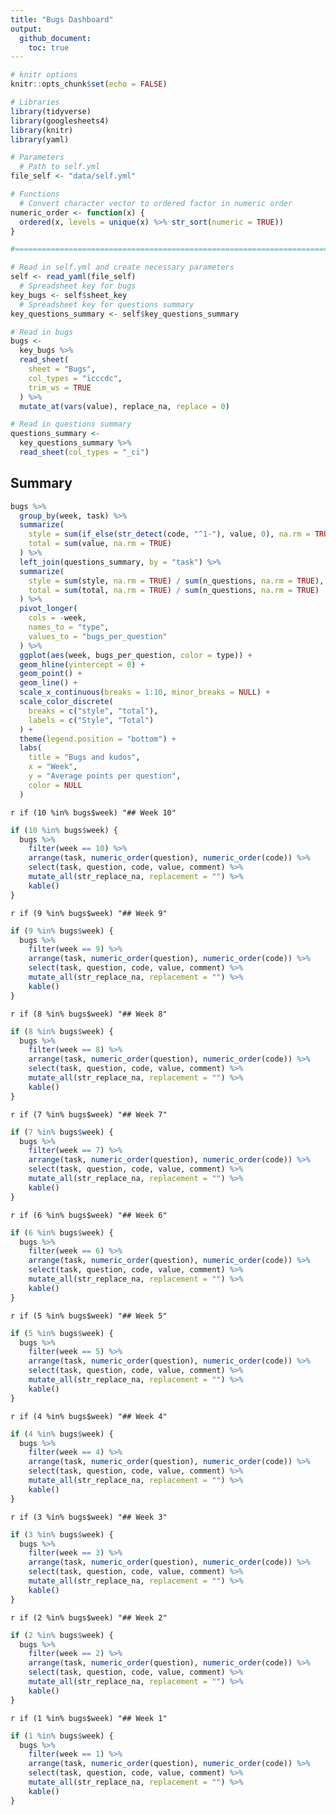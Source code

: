 ```yaml
---
title: "Bugs Dashboard"
output: 
  github_document:
    toc: true
---
```


```r
# knitr options
knitr::opts_chunk$set(echo = FALSE)
```

```r
# Libraries
library(tidyverse)
library(googlesheets4)
library(knitr)
library(yaml)

# Parameters
  # Path to self.yml
file_self <- "data/self.yml"

# Functions
  # Convert character vector to ordered factor in numeric order
numeric_order <- function(x) {
  ordered(x, levels = unique(x) %>% str_sort(numeric = TRUE))
}

#===============================================================================

# Read in self.yml and create necessary parameters
self <- read_yaml(file_self)
  # Spreadsheet key for bugs
key_bugs <- self$sheet_key
  # Spreadsheet key for questions summary
key_questions_summary <- self$key_questions_summary

# Read in bugs
bugs <- 
  key_bugs %>% 
  read_sheet(
    sheet = "Bugs",
    col_types = "icccdc",
    trim_ws = TRUE
  ) %>% 
  mutate_at(vars(value), replace_na, replace = 0)

# Read in questions summary
questions_summary <- 
  key_questions_summary %>% 
  read_sheet(col_types = "_ci")
```

## Summary

```r
bugs %>% 
  group_by(week, task) %>% 
  summarize(
    style = sum(if_else(str_detect(code, "^1-"), value, 0), na.rm = TRUE),
    total = sum(value, na.rm = TRUE)
  ) %>% 
  left_join(questions_summary, by = "task") %>% 
  summarize(
    style = sum(style, na.rm = TRUE) / sum(n_questions, na.rm = TRUE),
    total = sum(total, na.rm = TRUE) / sum(n_questions, na.rm = TRUE)
  ) %>% 
  pivot_longer(
    cols = -week,
    names_to = "type",
    values_to = "bugs_per_question"
  ) %>% 
  ggplot(aes(week, bugs_per_question, color = type)) +
  geom_hline(yintercept = 0) +
  geom_point() +
  geom_line() +
  scale_x_continuous(breaks = 1:10, minor_breaks = NULL) +
  scale_color_discrete(
    breaks = c("style", "total"),
    labels = c("Style", "Total")
  ) +
  theme(legend.position = "bottom") +
  labs(
    title = "Bugs and kudos",
    x = "Week",
    y = "Average points per question",
    color = NULL
  )
```

`r if (10 %in% bugs$week) "## Week 10"`

```r
if (10 %in% bugs$week) {
  bugs %>% 
    filter(week == 10) %>% 
    arrange(task, numeric_order(question), numeric_order(code)) %>% 
    select(task, question, code, value, comment) %>% 
    mutate_all(str_replace_na, replacement = "") %>%
    kable()
}
```


`r if (9 %in% bugs$week) "## Week 9"`

```r
if (9 %in% bugs$week) {
  bugs %>% 
    filter(week == 9) %>% 
    arrange(task, numeric_order(question), numeric_order(code)) %>% 
    select(task, question, code, value, comment) %>% 
    mutate_all(str_replace_na, replacement = "") %>%
    kable()
}
```


`r if (8 %in% bugs$week) "## Week 8"`

```r
if (8 %in% bugs$week) {
  bugs %>% 
    filter(week == 8) %>% 
    arrange(task, numeric_order(question), numeric_order(code)) %>% 
    select(task, question, code, value, comment) %>% 
    mutate_all(str_replace_na, replacement = "") %>%
    kable()
}
```

`r if (7 %in% bugs$week) "## Week 7"`

```r
if (7 %in% bugs$week) {
  bugs %>% 
    filter(week == 7) %>% 
    arrange(task, numeric_order(question), numeric_order(code)) %>% 
    select(task, question, code, value, comment) %>% 
    mutate_all(str_replace_na, replacement = "") %>%
    kable()
}
```

`r if (6 %in% bugs$week) "## Week 6"`

```r
if (6 %in% bugs$week) {
  bugs %>% 
    filter(week == 6) %>% 
    arrange(task, numeric_order(question), numeric_order(code)) %>% 
    select(task, question, code, value, comment) %>% 
    mutate_all(str_replace_na, replacement = "") %>%
    kable()
}
```

`r if (5 %in% bugs$week) "## Week 5"`

```r
if (5 %in% bugs$week) {
  bugs %>% 
    filter(week == 5) %>% 
    arrange(task, numeric_order(question), numeric_order(code)) %>% 
    select(task, question, code, value, comment) %>% 
    mutate_all(str_replace_na, replacement = "") %>%
    kable()
}
```

`r if (4 %in% bugs$week) "## Week 4"`

```r
if (4 %in% bugs$week) {
  bugs %>% 
    filter(week == 4) %>% 
    arrange(task, numeric_order(question), numeric_order(code)) %>% 
    select(task, question, code, value, comment) %>%  
    mutate_all(str_replace_na, replacement = "") %>%
    kable()
}
```

`r if (3 %in% bugs$week) "## Week 3"`

```r
if (3 %in% bugs$week) {
  bugs %>% 
    filter(week == 3) %>% 
    arrange(task, numeric_order(question), numeric_order(code)) %>% 
    select(task, question, code, value, comment) %>%  
    mutate_all(str_replace_na, replacement = "") %>%
    kable()
}
```

`r if (2 %in% bugs$week) "## Week 2"`

```r
if (2 %in% bugs$week) {
  bugs %>% 
    filter(week == 2) %>% 
    arrange(task, numeric_order(question), numeric_order(code)) %>% 
    select(task, question, code, value, comment) %>%  
    mutate_all(str_replace_na, replacement = "") %>%
    kable()
}
```

`r if (1 %in% bugs$week) "## Week 1"`

```r
if (1 %in% bugs$week) {
  bugs %>% 
    filter(week == 1) %>% 
    arrange(task, numeric_order(question), numeric_order(code)) %>% 
    select(task, question, code, value, comment) %>%  
    mutate_all(str_replace_na, replacement = "") %>%
    kable()
}
```
